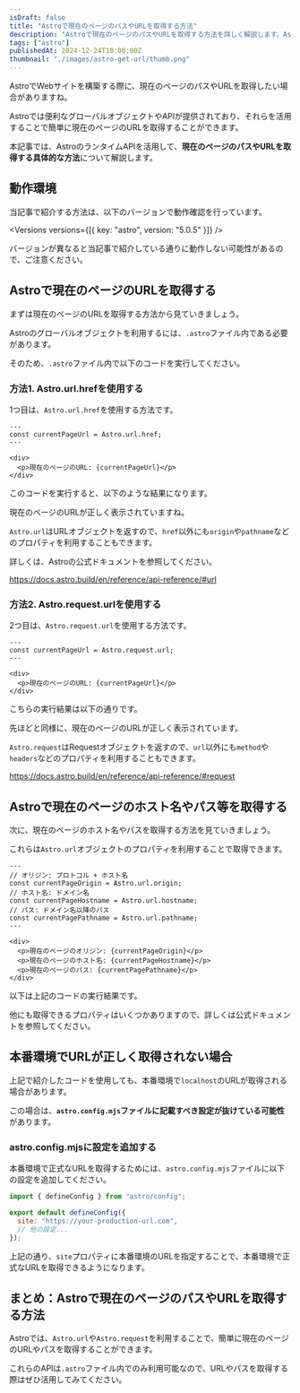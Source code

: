 ```yaml
---
isDraft: false
title: "Astroで現在のページのパスやURLを取得する方法"
description: "Astroで現在のページのパスやURLを取得する方法を詳しく解説します。Astro.urlやAstro.requestなどのランタイムAPIを活用した具体例と実装コードも合わせて紹介します。"
tags: ["astro"]
publishedAt: 2024-12-24T10:00:00Z
thumbnail: "./images/astro-get-url/thumb.png"
---
```


AstroでWebサイトを構築する際に、現在のページのパスやURLを取得したい場合がありますね。

Astroでは便利なグローバルオブジェクトやAPIが提供されており、それらを活用することで簡単に現在のページのURLを取得することができます。

本記事では、AstroのランタイムAPIを活用して、**現在のページのパスやURLを取得する具体的な方法**について解説します。

<ArticleToc />

<AdUnit />

## 動作環境

当記事で紹介する方法は、以下のバージョンで動作確認を行っています。

<Versions versions={[{ key: "astro", version: "5.0.5" }]} />

<InfoBox type="success">
  バージョンが異なると当記事で紹介している通りに動作しない可能性があるので、ご注意ください。
</InfoBox>

## Astroで現在のページのURLを取得する

まずは現在のページのURLを取得する方法から見ていきましょう。

Astroのグローバルオブジェクトを利用するには、`.astro`ファイル内である必要があります。

そのため、`.astro`ファイル内で以下のコードを実行してください。

### 方法1. Astro.url.hrefを使用する

1つ目は、`Astro.url.href`を使用する方法です。

<CodeHead lang="astro" name="/src/pages/index.astro" />

```astro showLineNumbers
---
const currentPageUrl = Astro.url.href;
---

<div>
  <p>現在のページのURL: {currentPageUrl}</p>
</div>
```

このコードを実行すると、以下のような結果になります。

<BrowserBox name="Astro.url.hrefの実行結果">
  <AstroGetUrlDemo />
</BrowserBox>

現在のページのURLが正しく表示されていますね。

`Astro.url`は<OuterLink href="https://developer.mozilla.org/ja/docs/Web/API/URL">URLオブジェクト</OuterLink>を返すので、`href`以外にも`origin`や`pathname`などのプロパティを利用することもできます。

詳しくは、Astroの公式ドキュメントを参照してください。

https://docs.astro.build/en/reference/api-reference/#url

### 方法2. Astro.request.urlを使用する

2つ目は、`Astro.request.url`を使用する方法です。

<CodeHead lang="astro" name="/src/pages/index.astro" />

```astro showLineNumbers
---
const currentPageUrl = Astro.request.url;
---

<div>
  <p>現在のページのURL: {currentPageUrl}</p>
</div>
```

こちらの実行結果は以下の通りです。

<BrowserBox name="Astro.request.urlの実行結果">
  <AstroGetUrlDemoRequest />
</BrowserBox>

先ほどと同様に、現在のページのURLが正しく表示されています。

`Astro.request`は<OuterLink href="https://developer.mozilla.org/en-US/docs/Web/API/Request">Requestオブジェクト</OuterLink>を返すので、`url`以外にも`method`や`headers`などのプロパティを利用することもできます。

https://docs.astro.build/en/reference/api-reference/#request

<AdUnit />

## Astroで現在のページのホスト名やパス等を取得する

次に、現在のページのホスト名やパスを取得する方法を見ていきましょう。

これらは`Astro.url`オブジェクトのプロパティを利用することで取得できます。

<CodeHead lang="astro" name="/src/pages/index.astro" />

```astro showLineNumbers
---
// オリジン: プロトコル + ホスト名
const currentPageOrigin = Astro.url.origin;
// ホスト名: ドメイン名
const currentPageHostname = Astro.url.hostname;
// パス: ドメイン名以降のパス
const currentPagePathname = Astro.url.pathname;
---

<div>
  <p>現在のページのオリジン: {currentPageOrigin}</p>
  <p>現在のページのホスト名: {currentPageHostname}</p>
  <p>現在のページのパス: {currentPagePathname}</p>
</div>
```

以下は上記のコードの実行結果です。

<BrowserBox name="Astro.urlの実行結果">
  <AstroGetUrlDemoObj />
</BrowserBox>

他にも取得できるプロパティはいくつかありますので、詳しくは<OuterLink href="https://docs.astro.build/en/reference/api-reference/#url">公式ドキュメント</OuterLink>を参照してください。

<AdUnit />

## 本番環境でURLが正しく取得されない場合

上記で紹介したコードを使用しても、本番環境で`localhost`のURLが取得される場合があります。

この場合は、**`astro.config.mjs`ファイルに記載すべき設定が抜けている可能性**があります。

### astro.config.mjsに設定を追加する

本番環境で正式なURLを取得するためには、`astro.config.mjs`ファイルに以下の設定を追加してください。

<CodeHead lang="js" name="/astro.config.mjs" />

```js showLineNumbers
import { defineConfig } from "astro/config";

export default defineConfig({
  site: "https://your-production-url.com",
  // 他の設定...
});
```

上記の通り、`site`プロパティに本番環境のURLを指定することで、本番環境で正式なURLを取得できるようになります。

<AdUnit />

## まとめ：Astroで現在のページのパスやURLを取得する方法

Astroでは、`Astro.url`や`Astro.request`を利用することで、簡単に現在のページのURLやパスを取得することができます。

これらのAPIは`.astro`ファイル内でのみ利用可能なので、URLやパスを取得する際はぜひ活用してみてください。
